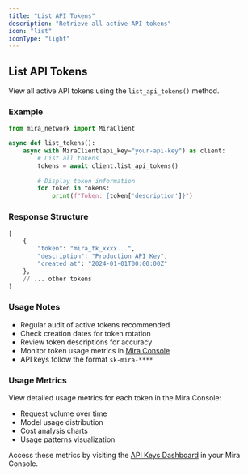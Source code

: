 ```yaml
---
title: "List API Tokens"
description: "Retrieve all active API tokens"
icon: "list"
iconType: "light"
---
```


## List API Tokens

View all active API tokens using the `list_api_tokens()` method.

### Example

```python
from mira_network import MiraClient

async def list_tokens():
    async with MiraClient(api_key="your-api-key") as client:
        # List all tokens
        tokens = await client.list_api_tokens()
        
        # Display token information
        for token in tokens:
            print(f"Token: {token['description']}")
```

### Response Structure

```python
[
    {
        "token": "mira_tk_xxxx...",
        "description": "Production API Key",
        "created_at": "2024-01-01T00:00:00Z"
    },
    // ... other tokens
]
```

### Usage Notes

- Regular audit of active tokens recommended
- Check creation dates for token rotation
- Review token descriptions for accuracy
- Monitor token usage metrics in [Mira Console](https://console.arohalabs.tech/api-keys)
- API keys follow the format `sk-mira-****`

### Usage Metrics

View detailed usage metrics for each token in the Mira Console:
- Request volume over time
- Model usage distribution
- Cost analysis charts
- Usage patterns visualization

Access these metrics by visiting the [API Keys Dashboard](https://console.arohalabs.tech/api-keys) in your Mira Console.
